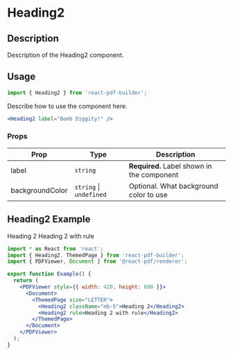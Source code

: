 

<Meta title="Documentation/Components/Typography/Heading2" />

<h1>Heading2</h1>

## Description

Description of the Heading2 component.

## Usage

```jsx
import { Heading2 } from 'react-pdf-builder';
```

Describe how to use the component here.

```jsx
<Heading2 label="Bomb Diggity!" />
```

### Props

| Prop            | Type                        | Description                                |
| --------------- | --------------------------- | ------------------------------------------ |
| label           | `string`                    | **Required.** Label shown in the component |
| backgroundColor | `string` &#124; `undefined` | Optional. What background color to use     |

## Heading2 Example

<DocsPDF>
  <Heading2 className="mb-5">Heading 2</Heading2>
  <Heading2 rule>Heading 2 with rule</Heading2>
</DocsPDF>

```jsx
import * as React from 'react';
import { Heading2, ThemedPage } from 'react-pdf-builder';
import { PDFViewer, Document } from '@react-pdf/renderer';

export function Example() {
  return (
    <PDFViewer style={{ width: 420, height: 600 }}>
      <Document>
        <ThemedPage size="LETTER">
          <Heading2 className="mb-5">Heading 2</Heading2>
          <Heading2 rule>Heading 2 with rule</Heading2>
        </ThemedPage>
      </Document>
    </PDFViewer>
  );
}
```
